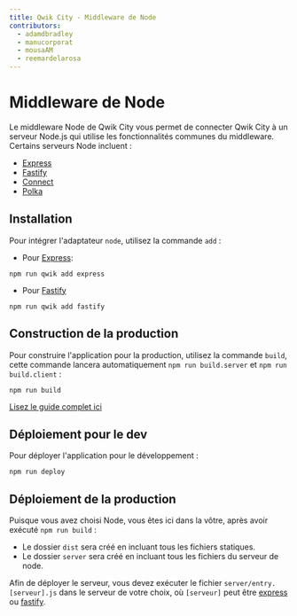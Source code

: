 ```yaml
---
title: Qwik City - Middleware de Node
contributors:
  - adamdbradley
  - manucorporat
  - mousaAM
  - reemardelarosa
---
```


# Middleware de Node

Le middleware Node de Qwik City vous permet de connecter Qwik City à un serveur Node.js qui utilise les fonctionnalités communes du middleware. Certains serveurs Node incluent :

- [Express](https://expressjs.com/)
- [Fastify](https://fastify.io/)
- [Connect](https://www.npmjs.com/package/connect)
- [Polka](https://www.npmjs.com/package/polka)

## Installation

Pour intégrer l'adaptateur `node`, utilisez la commande `add` :

- Pour [Express](https://expressjs.com/):

```shell
npm run qwik add express
```

- Pour [Fastify](https://fastify.io/)

```shell
npm run qwik add fastify
```

## Construction de la production

Pour construire l'application pour la production, utilisez la commande `build`, cette commande lancera automatiquement `npm run build.server` et `npm run build.client` :

```shell
npm run build
```

[Lisez le guide complet ici](https://github.com/BuilderIO/qwik/blob/main/starters/adapters/netlify-edge/README.md)

## Déploiement pour le dev

Pour déployer l'application pour le développement :

```shell
npm run deploy
```

## Déploiement de la production

Puisque vous avez choisi Node, vous êtes ici dans la vôtre, après avoir exécuté `npm run build` :

- Le dossier `dist` sera créé en incluant tous les fichiers statiques.
- Le dossier `server` sera créé en incluant tous les fichiers du serveur de node.

Afin de déployer le serveur, vous devez exécuter le fichier `server/entry.[serveur].js` dans le serveur de votre choix, où `[serveur]` peut être [express](https://expressjs.com/) ou [fastify](https://fastify.io/).

